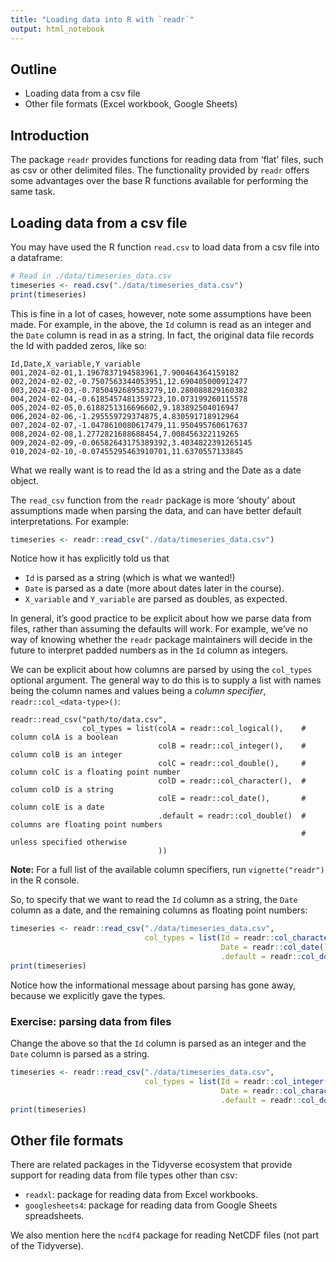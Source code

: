```yaml
---
title: "Loading data into R with `readr`"
output: html_notebook
---
```


## Outline

- Loading data from a csv file
- Other file formats (Excel workbook, Google Sheets)


## Introduction

The package `readr` provides functions for reading data from 'flat' files,
such as csv or other delimited files. The functionality provided by `readr`
offers some advantages over the base R functions available for performing the
same task.


## Loading data from a csv file

You may have used the R function `read.csv` to load data from a csv file into
a dataframe:

```r
# Read in ./data/timeseries_data.csv
timeseries <- read.csv("./data/timeseries_data.csv")
print(timeseries)
```

This is fine in a lot of cases, however, note some assumptions have been made.
For example, in the above, the `Id` column is read as an integer and the `Date`
column is read in as a string. In fact, the original data file records the Id
with padded zeros, like so:

```
Id,Date,X_variable,Y_variable
001,2024-02-01,1.1967837194583961,7.900464364159182
002,2024-02-02,-0.7507563344053951,12.690405000912477
003,2024-02-03,-0.7850492689583279,10.280088829160382
004,2024-02-04,-0.6185457481359723,10.073199260115578
005,2024-02-05,0.6188251316696602,9.183892504016947
006,2024-02-06,-1.295559729374875,4.830591718912964
007,2024-02-07,-1.0478610080617479,11.950495760617637
008,2024-02-08,1.2772821688688454,7.008456322119265
009,2024-02-09,-0.06582643175389392,3.4034822391265145
010,2024-02-10,-0.07455295463910701,11.6370557133845
```

What we really want is to read the Id as a string and the Date as a date
object.

The `read_csv` function from the `readr` package is more 'shouty' about
assumptions made when parsing the data, and can have better default
interpretations. For example:

```r
timeseries <- readr::read_csv("./data/timeseries_data.csv")
```

Notice how it has explicitly told us that

- `Id` is parsed as a string (which is what we wanted!)
- `Date` is parsed as a date (more about dates later in the course).
- `X_variable` and `Y_variable` are parsed as doubles, as expected.

In general, it's good practice to be explicit about how we parse data from
files, rather than assuming the defaults will work. For example, we've no way of
knowing whether the `readr` package maintainers will decide in the future to
interpret padded numbers as in the `Id` column as integers.

We can be explicit about how columns are parsed by using the `col_types`
optional argument. The general way to do this is to supply a list with names
being the column names and values being a _column specifier_,
`readr::col_<data-type>()`:

```
readr::read_csv("path/to/data.csv",
                col_types = list(colA = readr::col_logical(),    # column colA is a boolean
                                 colB = readr::col_integer(),    # column colB is an integer
                                 colC = readr::col_double(),     # column colC is a floating point number
                                 colD = readr::col_character(),  # column colD is a string
                                 colE = readr::col_date(),       # column colE is a date
                                 .default = readr::col_double()  # columns are floating point numbers
                                                                 # unless specified otherwise
                                 ))
```

**Note:** For a full list of the available column specifiers, run
`vignette("readr")` in the R console.

So, to specify that we want to read the `Id` column as a string, the `Date`
column as a date, and the remaining columns as floating point numbers:

```r
timeseries <- readr::read_csv("./data/timeseries_data.csv",
                              col_types = list(Id = readr::col_character(),
                                               Date = readr::col_date(),
                                               .default = readr::col_double()))
print(timeseries)
```


Notice how the informational message about parsing has gone away, because we
explicitly gave the types.


### Exercise: parsing data from files

Change the above so that the `Id` column is parsed as an integer and the
`Date` column is parsed as a string.

```r
timeseries <- readr::read_csv("./data/timeseries_data.csv",
                              col_types = list(Id = readr::col_integer(),
                                               Date = readr::col_character(),
                                               .default = readr::col_double()))
print(timeseries)
```


## Other file formats

There are related packages in the Tidyverse ecosystem that provide support for
reading data from file types other than csv:

- `readxl`: package for reading data from Excel workbooks.
- `googlesheets4`: package for reading data from Google Sheets spreadsheets.

We also mention here the `ncdf4` package for reading NetCDF files (not part of
the Tidyverse).
